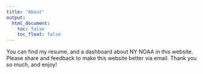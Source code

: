 ```yaml
---
title: "About"
output: 
  html_document:
    toc: false
    toc_float: false
---
```



You can find my resume, and a dashboard about NY NOAA in this website. Please share and feedback to make this website better via email. Thank you so much, and enjoy!